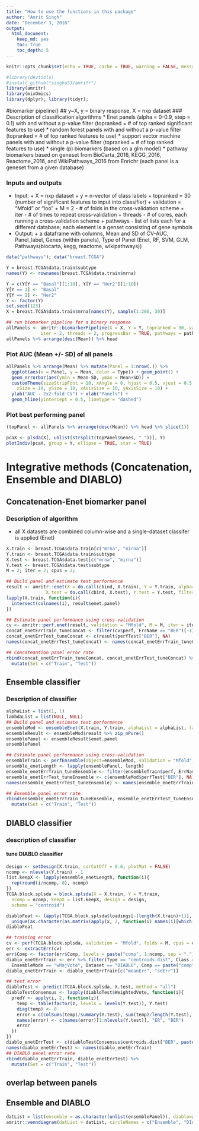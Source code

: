 ```yaml
---
title: "How to use the functions in this package"
author: "Amrit Singh"
date: "December 3, 2016"
output: 
  html_document: 
    keep_md: yes
    toc: true
    toc_depth: 5
---
```


```r
knitr::opts_chunk$set(echo = TRUE, cache = TRUE, warning = FALSE, message = FALSE)
```

```r
#library(devtools)
#install_github("singha53/amritr")
library(amritr)
library(mixOmics)
library(dplyr); library(tidyr);
```

#biomarker pipeline()
## y~X, y = binary response, X = nxp dataset
### Description of classification algorithms
  * Enet panels (alpha = 0-0.9, step = 0.1) with and without a p-value filter (topranked = # of top ranked significant features to use)
  * random forest panels with and without a p-value filter (topranked = # of top ranked features to use)
  * support vector machine panels with and without a p-value filter (topranked = # of top ranked features to use)
  * single (p) biomarkers (based on a glm model)
  * pathway biomarkers based on geneset from BioCarta_2016, KEGG_2016, Reactome_2016, and WikiPathways_2016 from Enrichr (each panel is a geneset from a given database)

### Inputs and outputs
  * Input:
          + X = nxp dataset
          + y = n-vector of class labels
          + topranked = 30 (number of significant features to input into classifier)
          + validation = "Mfold" or "loo"
          + M = 2 - # of folds in the cross-validation scheme
          + iter - # of times to repeat cross-validation
          + threads - # of cores, each running a cross-validation scheme
          + pathways - list of lists each for a different database; each element is a genset consisting of gene symbols
  * Output:
          + a dataframe with columns, Mean and SD of CV-AUC, Panel_label, Genes (within panels), Type of Panel (Enet, RF, SVM, GLM, Pathways(biocarta, kegg, reactome, wikipathways))

```r
data("pathways"); data("breast.TCGA")

Y = breast.TCGA$data.train$subtype
names(Y) <- rownames(breast.TCGA$data.train$mrna)

Y = c(Y[Y == "Basal"][1:10], Y[Y == "Her2"][1:10])
Y[Y == 1] <- "Basal"
Y[Y == 2] <- "Her2"
Y <- factor(Y)
set.seed(123)
X = breast.TCGA$data.train$mrna[names(Y), sample(1:200, 30)]

## run biomarker pipeline for a binary response
allPanels <- amritr::biomarkerPipeline(X = X, Y = Y, topranked = 30, validation = "Mfold", M = 2, 
             iter = 2, threads = 2, progressBar = TRUE, pathways = pathways)
allPanels %>% arrange(desc(Mean)) %>% head
```

### Plot AUC (Mean +/- SD) of all panels

```r
allPanels %>% arrange(Mean) %>% mutate(Panel = 1:nrow(.)) %>% 
  ggplot(aes(x = Panel, y = Mean, color = Type)) + geom_point() +
  geom_errorbar(aes(ymin = Mean-SD, ymax = Mean+SD)) +
  customTheme(sizeStripFont = 10, xAngle = 0, hjust = 0.5, vjust = 0.5,
    xSize = 10, ySize = 10, xAxisSize = 10, yAxisSize = 10) +
  ylab("AUC - 2x2-fold CV") + xlab("Panels") +
  geom_hline(yintercept = 0.5, linetype = "dashed")
```

### Plot best performing panel

```r
(topPanel <- allPanels %>% arrange(desc(Mean)) %>% head %>% slice(1))

pcaX <- plsda(X[, unlist(strsplit(topPanel$Genes, "_"))], Y)
plotIndiv(pcaX, group = Y, ellipse = TRUE, star = TRUE)

```

# Integrative methods (Concatenation, Ensemble and DIABLO)
## Concatenation-Enet biomarker panel
### Description of algorithm
  * all X datasets are combined column-wise and a single-dataset classifer is applied (Enet)

```r
X.train <- breast.TCGA$data.train[c("mrna", "mirna")]
Y.train <- breast.TCGA$data.train$subtype
X.test <- breast.TCGA$data.test[c("mrna", "mirna")]
Y.test <- breast.TCGA$data.test$subtype
M = 2; iter = 2; cpus = 2;

## Build panel and estimate test performance
result <- amritr::enet(X = do.call(cbind, X.train), Y = Y.train, alpha=1, family="multinomial", lambda = NULL, 
               X.test = do.call(cbind, X.test), Y.test = Y.test, filter = "none", topranked = 50)
lapply(X.train, function(i){
  intersect(colnames(i), result$enet.panel)
})

## Estimate panel performance using cross-validation
cv <- amritr::perf.enet(result, validation = "Mfold", M = M, iter = iter, threads = cpus, progressBar = FALSE)
concat_enetErrTrain_tuneConcat <- filter(cv$perf, ErrName == "BER")[-1]
concat_enetErrTest_tuneConcat <- c(result$perfTest["BER"], NA)
names(concat_enetErrTest_tuneConcat) <- names(concat_enetErrTrain_tuneConcat)

## Concateantion panel error rate
rbind(concat_enetErrTrain_tuneConcat, concat_enetErrTest_tuneConcat) %>% 
  mutate(Set = c("Train", "Test"))

```

## Ensemble classifier
### Description of classifier

```r
alphaList = list(1, 1)
lambdaList = list(NULL, NULL)
## Build panel and estimate test performance
ensembleMod <- ensembleEnet(X.train, Y.train, alphaList = alphaList, lambdaList = lambdaList, X.test = X.test, Y.test = Y.test, filter = "none", topranked = 50)
ensembleResult <- ensembleMod$result %>% zip_nPure()
ensemblePanel <- ensembleResult$enet.panel
ensemblePanel

## Estimate panel performance using cross-validation
ensembleTrain <- perfEnsemble(object=ensembleMod, validation = "Mfold", M = M, iter = iter, threads = cpus, progressBar = TRUE)
ensemble_enetLength <- lapply(ensemblePanel, length)
ensemble_enetErrTrain_tuneEnsemble <- filter(ensembleTrain$perf, ErrName == "BER")[-1]
ensemble_enetErrTest_tuneEnsemble <- c(ensembleMod$perfTest["BER"], NA)
names(ensemble_enetErrTest_tuneEnsemble) <- names(ensemble_enetErrTrain_tuneEnsemble)

## Ensemble panel error rate
rbind(ensemble_enetErrTrain_tuneEnsemble, ensemble_enetErrTest_tuneEnsemble) %>% 
  mutate(Set = c("Train", "Test"))

```

## DIABLO classifier
### description of classifier

#### tune DIABLO classifier

```r
design <- setDesign(X.train, corCutOff = 0.6, plotMat = FALSE)
ncomp <- nlevels(Y.train) - 1
list.keepX <- lapply(ensemble_enetLength, function(i){
  rep(round(i/ncomp, 0), ncomp)
})
TCGA.block.splsda = block.splsda(X = X.train, Y = Y.train, 
  ncomp = ncomp, keepX = list.keepX, design = design,
  scheme = "centroid")

diabloFeat <- lapply(TCGA.block.splsda$loadings[-(length(X.train)+1)], function(x)
  unique(as.character(as.matrix(apply(x, 2, function(i) names(i)[which(i != 0)])))))
diabloFeat

## training error
cv <- perf(TCGA.block.splsda, validation = "Mfold", folds = M, cpus = cpus, nrepeat = iter)
err <- extractErr(cv)
err$Comp <- factor(err$Comp, levels = paste("comp", 1:ncomp, sep = "."))
diablo_enetErrTrain <- err %>% filter(Type == "centroids.dist", Class == "Overall.BER", 
  EnsembleMode == "wMajVote", Dataset == "DIABLO", Comp == paste("comp", ncomp, sep = "."))
diablo_enetErrTrain <- diablo_enetErrTrain[c("meanErr", "sdErr")]

## test error
diabloTest <- predict(TCGA.block.splsda, X.test, method = "all")
diabloTestConsensus <- lapply(diabloTest$WeightedVote, function(i){
  predY <- apply(i, 2, function(z){
    temp <- table(factor(z, levels = levels(Y.test)), Y.test)
    diag(temp) <- 0
    error = c(colSums(temp)/summary(Y.test), sum(temp)/length(Y.test), mean(colSums(temp)/summary(Y.test)))
    names(error) <- c(names(error)[1:nlevels(Y.test)], "ER", "BER")
    error
  })
})
diablo_enetErrTest <- c(diabloTestConsensus$centroids.dist["BER", paste("comp", ncomp, sep = "")], NA)
names(diablo_enetErrTest) <- names(diablo_enetErrTrain)
## DIABLO panel error rate
rbind(diablo_enetErrTrain, diablo_enetErrTest) %>% 
  mutate(Set = c("Train", "Test"))
```

## overlap between panels
## Ensemble and DIABLO

```r
datList = list(ensemble = as.character(unlist(ensemblePanel)), diablo=as.character(unlist(diabloFeat)))
amritr::venndiagram(datList = datList, circleNames = c("Ensemble", "DIABLO"))
```



